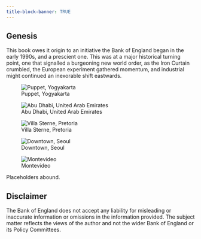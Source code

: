 ```yaml
---
title-block-banner: TRUE
---
```


## Genesis {#sec-genesis .unnumbered}

This book owes it origin to an initiative the Bank of England began in the early 1990s, and a prescient one. This was at a major historical turning point, one that signalled a burgeoning new world order, as the Iron Curtain crumbled, the European experiment gathered momentum, and industrial might continued an inexorable shift eastwards.

::: {layout-ncol=2}

![Puppet, Yogyakarta](Yogyakarta.jpg)

![Abu Dhabi, United Arab Emirates](AbuDhabi.jpg)

![Villa Sterne, Pretoria](Specs.GIF)

![Downtown, Seoul](Korea.jpg)
:::

![Montevideo](Montevideo.jpg)

Placeholders abound.


::: {.callout-note}
## Disclaimer

The Bank of England does not accept any liability for misleading or inaccurate information or omissions in the information provided. The subject matter reflects the views of the author and not the wider Bank of England or its Policy Committees.
:::